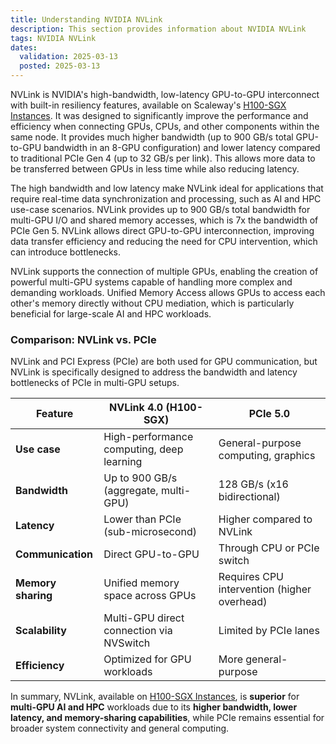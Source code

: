 ```yaml
---
title: Understanding NVIDIA NVLink
description: This section provides information about NVIDIA NVLink
tags: NVIDIA NVLink
dates:
  validation: 2025-03-13
  posted: 2025-03-13
---
```


NVLink is NVIDIA's high-bandwidth, low-latency GPU-to-GPU interconnect with built-in resiliency features, available on Scaleway's [H100-SGX Instances](/gpu/reference-content/choosing-gpu-instance-type/#gpu-instances-and-ai-supercomputer-comparison-table). It was designed to significantly improve the performance and efficiency when connecting GPUs, CPUs, and other components within the same node. 
It provides much higher bandwidth (up to 900 GB/s total GPU-to-GPU bandwidth in an 8-GPU configuration) and lower latency compared to traditional PCIe Gen 4 (up to 32 GB/s per link).
This allows more data to be transferred between GPUs in less time while also reducing latency.

The high bandwidth and low latency make NVLink ideal for applications that require real-time data synchronization and processing, such as AI and HPC use-case scenarios.
NVLink provides up to 900 GB/s total bandwidth for multi-GPU I/O and shared memory accesses, which is 7x the bandwidth of PCIe Gen 5.
NVLink allows direct GPU-to-GPU interconnection, improving data transfer efficiency and reducing the need for CPU intervention, which can introduce bottlenecks.

NVLink supports the connection of multiple GPUs, enabling the creation of powerful multi-GPU systems capable of handling more complex and demanding workloads.
Unified Memory Access allows GPUs to access each other's memory directly without CPU mediation, which is particularly beneficial for large-scale AI and HPC workloads.

### Comparison: NVLink vs. PCIe
NVLink and PCI Express (PCIe) are both used for GPU communication, but NVLink is specifically designed to address the bandwidth and latency bottlenecks of PCIe in multi-GPU setups.

| Feature           | NVLink 4.0 (H100-SGX)     | PCIe 5.0                           |
|-------------------|---------------------------|------------------------------------|
| **Use case**      | High-performance computing, deep learning | General-purpose computing, graphics |
| **Bandwidth**     | Up to 900 GB/s (aggregate, multi-GPU) | 128 GB/s (x16 bidirectional)     |
| **Latency**       | Lower than PCIe (sub-microsecond) | Higher compared to NVLink        |
| **Communication** | Direct GPU-to-GPU           | Through CPU or PCIe switch         |
| **Memory sharing** | Unified memory space across GPUs | Requires CPU intervention (higher overhead) |
| **Scalability**   | Multi-GPU direct connection via NVSwitch | Limited by PCIe lanes             |
| **Efficiency**    | Optimized for GPU workloads | More general-purpose               |

In summary, NVLink, available on [H100-SGX Instances](/gpu/reference-content/choosing-gpu-instance-type/#gpu-instances-and-ai-supercomputer-comparison-table), is **superior** for **multi-GPU AI and HPC** workloads due to its **higher bandwidth, lower latency, and memory-sharing capabilities**, while PCIe remains essential for broader system connectivity and general computing.

